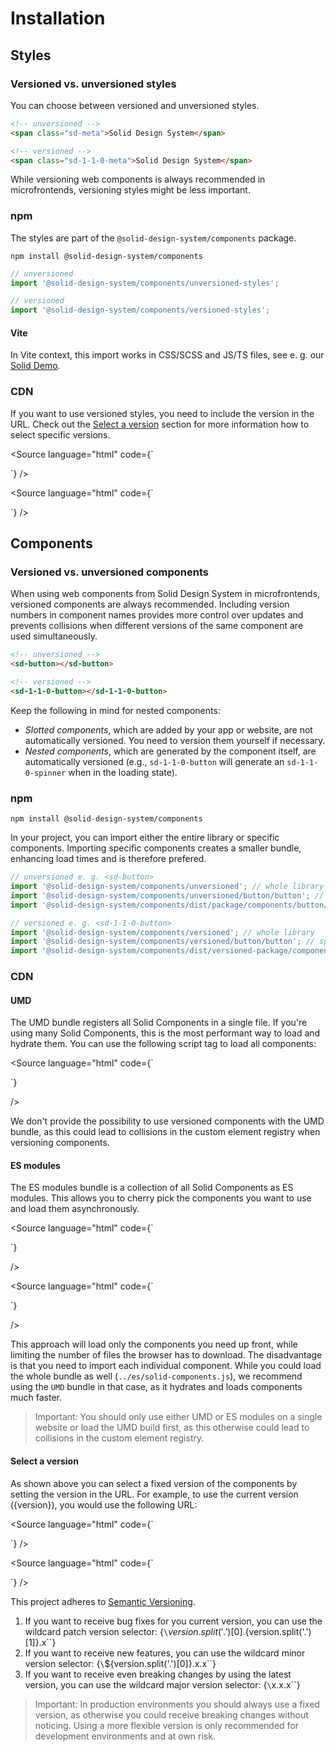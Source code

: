 
<Meta title="Docs/General/Installation" />

# Installation

## Styles

### Versioned vs. unversioned styles

You can choose between versioned and unversioned styles.

```html
<!-- unversioned -->
<span class="sd-meta">Solid Design System</span>
```

```html
<!-- versioned -->
<span class="sd-1-1-0-meta">Solid Design System</span>
```

While versioning web components is always recommended in microfrontends, versioning styles might be less important.

### npm

The styles are part of the `@solid-design-system/components` package.

```shell
npm install @solid-design-system/components
```

```js
// unversioned
import '@solid-design-system/components/unversioned-styles';

// versioned
import '@solid-design-system/components/versioned-styles';
```

#### Vite

In Vite context, this import works in CSS/SCSS and JS/TS files, see e. g. our [Solid Demo](https://github.com/solid-design-system/solid-design-system-demo/blob/main/src/index.scss).

### CDN

If you want to use versioned styles, you need to include the version in the URL. Check out the [Select a version](#select-a-version) section for more information how to select specific versions.

<Source language="html" code={`<!-- unversioned e. g. <span class="sd-meta">...</span> -->
<link rel="stylesheet" href="${cdnBase}/${version}/styles/solid-styles.css" />`}
/>

<Source language="html" code={`<!-- versioned e. g. <span class="sd-1-1-0-meta">...</span> -->
<link rel="stylesheet" href="${cdnBase}/${version}/versioned-styles/solid-styles.css" />`}
/>

## Components

### Versioned vs. unversioned components

When using web components from Solid Design System in microfrontends, versioned components are always recommended. Including version numbers in component names provides more control over updates and prevents collisions when different versions of the same component are used simultaneously.

```html
<!-- unversioned -->
<sd-button></sd-button>
```

```html
<!-- versioned -->
<sd-1-1-0-button></sd-1-1-0-button>
```

Keep the following in mind for nested components:

- _Slotted components_, which are added by your app or website, are not automatically versioned. You need to version them yourself if necessary.
- _Nested components_, which are generated by the component itself, are automatically versioned (e.g., `sd-1-1-0-button` will generate an `sd-1-1-0-spinner` when in the loading state).

### npm

```shell
npm install @solid-design-system/components
```

In your project, you can import either the entire library or specific components.
Importing specific components creates a smaller bundle, enhancing load times and is therefore prefered.

```js
// unversioned e. g. <sd-button>
import '@solid-design-system/components/unversioned'; // whole library
import '@solid-design-system/components/unversioned/button/button'; // specific component
import '@solid-design-system/components/dist/package/components/button/button'; // specific component in a Stencil / Webpack setup
```

```js
// versioned e. g. <sd-1-1-0-button>
import '@solid-design-system/components/versioned'; // whole library
import '@solid-design-system/components/versioned/button/button'; // specific component
import '@solid-design-system/components/dist/versioned-package/components/button/button'; // specific component in a Stencil / Webpack setup
```

### CDN

#### UMD

The UMD bundle registers all Solid Components in a single file. If you're using many Solid Components, this is the most performant way to load and hydrate them.
You can use the following script tag to load all components:

<Source
  language="html"
  code={`<!-- unversioned e. g. <sd-button> -->
<script src="${cdnBase}/${version}/components/umd/solid-components.js" type="module"></script>`}
/>

We don't provide the possibility to use versioned components with the UMD bundle, as this could lead to collisions in the custom element registry when versioning components.

#### ES modules

The ES modules bundle is a collection of all Solid Components as ES modules.
This allows you to cherry pick the components you want to use and load them asynchronously.

<Source language="html" code={`<!-- unversioned e. g. <sd-button> -->
<script src="${cdnBase}/${version}/components/es/button.js" type="module"></script>`}
/>

<Source language="html" code={`<!-- versioned e. g. <sd-1-1-0-button> -->
<script src="${cdnBase}/${version}/versioned-components/es/button.js" type="module"></script>`}
/>

This approach will load only the components you need up front, while limiting the number of files the browser has to download.
The disadvantage is that you need to import each individual component.
While you could load the whole bundle as well (`../es/solid-components.js`), we recommend using the `UMD` bundle in that case, as it hydrates and loads components much faster.

> Important: You should only use either UMD or ES modules on a single website or load the UMD build first, as this otherwise could lead to collisions in the custom element registry.

#### Select a version

As shown above you can select a fixed version of the components by setting the version in the URL. For example, to use the current version ({version}), you would use the following URL:

<Source language="html" code={`<!-- unversioned e. g. <sd-button> -->
<script src="${cdnBase}/${version}/components/es/button.js" type="module"></script>`} />

<Source language="html" code={`<!-- versioned e. g. <sd-1-1-0-button> -->
<script src="${cdnBase}/${version}/versioned-components/es/button.js" type="module"></script>`} />

This project adheres to [Semantic Versioning](http://semver.org/).

1. If you want to receive bug fixes for you current version, you can use the wildcard patch version selector: <Markdown>{`\`${version.split('.')[0]}.${version.split('.')[1]}.x\``}</Markdown>
2. If you want to receive new features, you can use the wildcard minor version selector: <Markdown>{`\`${version.split('.')[0]}.x.x\``}</Markdown>
3. If you want to receive even breaking changes by using the latest version, you can use the wildcard major version selector: <Markdown>{`\`x.x.x\``}</Markdown>

> Important: In production environments you should always use a fixed version, as otherwise you could receive breaking changes without noticing. Using a more flexible version is only recommended for development environments and at own risk.
